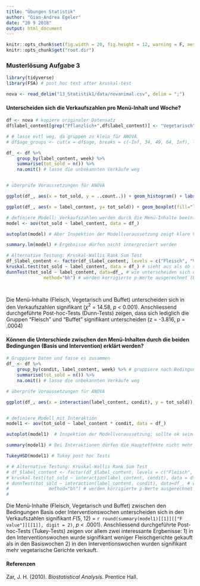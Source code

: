 ```yaml
---
title: "Übungen Statistik"
author: "Gian-Andrea Egeler"
date: "20 9 2018"
output: html_document
---
```


```r
knitr::opts_chunk$set(fig.width = 20, fig.height = 12, warning = F, message = F)
knitr::opts_chunk$get("root.dir")
```


### Musterlösung Aufgabe 3

```r

library(tidyverse)
library(FSA) # post hoc test after kruskal-test

nova <- read_delim("13_Statistik1/data/novanimal.csv", delim = ";")

```

#### Unterscheiden sich die Verkaufszahlen pro Menü-Inhalt und Woche? 

```r

df <- nova # kopiere originaler Datensatz
df$label_content[grep("Pflanzlich+",df$label_content)] <- "Vegetarisch" # Fasse die Menü-Inhalte zusammen

# # lasse evtl weg, da gruppen zu klein für ANOVA
# df$age_groups <- cut(x = df$age, breaks = c(-Inf, 34, 49, 64, Inf), labels = c("18- bis 34-Jährigen", "35- bis 49-Jährigen", "50- bis 64-Jährigen", "65 Jahre und älter")) # 

df_ <- df %>%
    group_by(label_content, week) %>%
    summarise(tot_sold = n()) %>%
    na.omit() # lasse die unbekannten Verkäufe weg


# überprüfe Voraussetzungen für ANOVA

ggplot(df_, aes(x = tot_sold, y = ..count..)) + geom_histogram() + labs(x = "Anzahl verkaufte Gerichte pro Woche", y = "Häufigkeit") + theme_apa(x.font.size = 20, y.font.size = 20) +  theme(axis.text = element_text(size = 20))  # schaue die Verkaufszahlen in einem Histogramm an

ggplot(df_, aes(x = label_content, y= tot_sold)) + geom_boxplot(fill="lightgrey", width = .6) + labs(x = "\nMenu-Inhalt", y = "Anzahl verkaufte Gerichte pro Woche\n") + theme_apa(x.font.size = 20, y.font.size = 20) +  theme(axis.text = element_text(size = 20)) # schaue die die Boxplots an

# definiere Modell: Verkaufszahlen werden durch die Menü-Inhalte beeinflusst
model <- aov(tot_sold ~ label_content, data = df_)

autoplot(model) # Aber Inspektion der Modellvoraussetzung zeigt klare Verletzungen der Nicht-Linearität und Homoskedastizität 

summary.lm(model) # Ergebnisse dürfen nicht interpretiert werden

# Alternative Testung: Kruskal-Wallis Rank Sum Test
df_$label_content <- factor(df_$label_content, levels = c("Fleisch", "Vegetarisch", "Buffet")) # unabhängige Variable muss zuest als Faktor definiert werden -> erster Faktor (hier Fleisch) wird die Refernzkategorie bilden
kruskal.test(tot_sold ~ label_content, data = df_) # sieht aus als ob sich die Verkaufszahlen zwischen den Menü-Inhalten unterscheiden würden
dunnTest(tot_sold ~ label_content, data=df_, # wie unterscheiden sich die einzelnen Levels, hierfür kann der Dunn-Test zur Hand gezogen werden. Gemäss Zar (2010) kann der Dunn Test für ungleiche Gruppen angewendet werden
              method="bh") # werden korrigierte p-Werte ausgerechnet (Benjamini-Hochberg method)




```
Die Menü-Inhalte (Fleisch, Vegetarisch und Buffet) unterscheiden sich in den Verkaufszahlen signifikant ($\chi^2$ = 14.58, *p* < 0.001). Anschliessend durchgeführte Post-hoc-Tests (Dunn-Tests) zeigen, dass sich lediglich die Gruppen "Fleisch" und "Buffet" signifikant unterscheiden (z = -3.816, p = .0004)


#### Können die Unterschiede zwischen den Menü-Inhalten durch die beiden Bedingungen (Basis und Intervention) erklärt werden?

```r
# Gruppiere Daten und fasse es zusammen
df_ <- df %>%
    group_by(condit, label_content, week) %>% # gruppiere nach Bedingung, Menü-Inhalt und Woche
    summarise(tot_sold = n()) %>%
    na.omit() # lasse die unbekannten Verkäufe weg

# überprüfe Voraussetzungen für ANOVA

ggplot(df_, aes(x = interaction(label_content, condit), y = tot_sold)) + geom_boxplot(fill="lightgrey") + labs(x = "\nMenu-Inhalt", y = "Anzahl verkaufte Gerichte pro Woche\n") + theme_apa(x.font.size = 20, y.font.size = 20) +  theme(axis.text = element_text(size = 20)) # schaue Boxplots an


# definiere Modell mit Interaktion
model1 <- aov(tot_sold ~ label_content * condit, data = df_)

autoplot(model1)  # Inspektion der Modellvoraussetzung: sollte ok sein (?)

summary(model1) # Bei Interaktionen dürfen die Haupteffekte nicht mehr interpretiert werden

TukeyHSD(model1) # Tukey post hoc Tests

# # Alternative Testung: Kruskal-Wallis Rank Sum Test
# df_$label_content <- factor(df_$label_content, levels = c("Fleisch", "Vegetarisch", "Buffet")) # unabhängige Variable muss zuest als Faktor definiert werden
# kruskal.test(tot_sold ~ interaction(label_content, condit), data = df_) # sieht aus als ob sich die Verkaufszahlen zwischen den Menü-Inhalten unterscheiden würden
# dunnTest(tot_sold ~ interaction(label_content, condit), data=df_, # wie unterscheiden sich die einzelnen Levels, hierfür kann der Dunn-Test zur Hand gezogen werden. Gemäss Zar (2010) kann der Dunn Test für ungleiche Gruppen angewendet werden
#               method="bh") # werden korrigierte p-Werte ausgerechnet (Benjamini-Hochberg method)
# 


```

Die Menü-Inhalte (Fleisch, Vegetarisch und Buffet) zwischen den Bedingungen Basis oder Interventionswochen unterscheiden sich in den Verkaufszahlen signifikant *F*(5, 12) = `r round(summary(model1)[[1]][["F value"]][[1]], digit = 2)`, *p* < .0001). Anschliessend durchgeführte Post-hoc-Tests (Tukey-Tests) zeigen vor allem zwei interessante Ergbenisse: 1) in den Interventionswochen wurde signifikant weniger Fleischgerichte gekauft als in den Basiswochen 2) in den Interventionswochen wurden signifikant mehr vegetarische Gerichte verkauft. 


#### Referenzen

Zar, J. H. (2010). *Biostatistical Analysis*. Prentice Hall.



